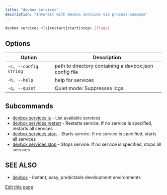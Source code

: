 ```yaml
---
title: "devbox services"
description: "Interact with Devbox services via process-compose"
---
```


```bash
devbox services <ls|restart|start|stop> [flags]
```

## Options[​](#options "Direct link to Options")

| Option                | Description                                            |
| --------------------- | ------------------------------------------------------ |
| `-c, --config string` | path to directory containing a devbox.json config file |
| `-h, --help`          | help for services                                      |
| `-q, --quiet`         | Quiet mode: Suppresses logs.                           |

## Subcommands[​](#subcommands "Direct link to Subcommands")

- [devbox services ls](/docs/devbox/cli_reference/devbox_services_ls/) - List available services
- [devbox services restart](/docs/devbox/cli_reference/devbox_services_restart/) - Restarts service.
  If no service is specified, restarts all services
- [devbox services start](/docs/devbox/cli_reference/devbox_services_start/) - Starts service. If no
  service is specified, starts all services
- [devbox services stop](/docs/devbox/cli_reference/devbox_services_stop/) - Stops service. If no
  service is specified, stops all services

## SEE ALSO[​](#see-also "Direct link to SEE ALSO")

- [devbox](/docs/devbox/cli_reference/devbox/) - Instant, easy, predictable development environments

[Edit this page](https://github.com/jetify-com/devbox/tree/main/docs/app/docs/cli_reference/devbox_services.md)
